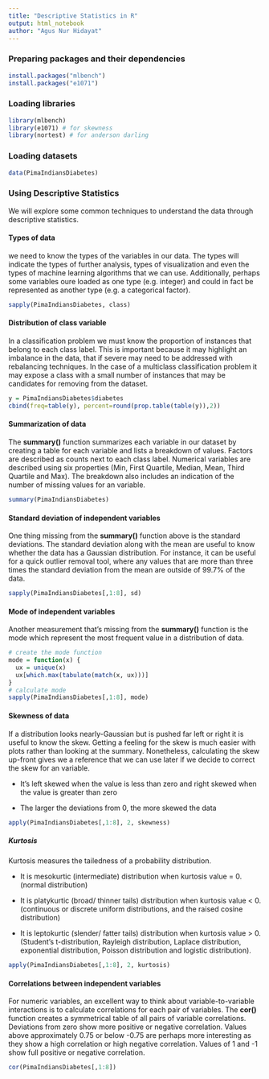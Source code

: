 ```yaml
---
title: "Descriptive Statistics in R"
output: html_notebook
author: "Agus Nur Hidayat"
---
```


### Preparing packages and their dependencies

```r
install.packages("mlbench")
install.packages("e1071")
```

### Loading libraries

```r
library(mlbench)
library(e1071) # for skewness
library(nortest) # for anderson darling
```

### Loading datasets

```r
data(PimaIndiansDiabetes)
```

### Using Descriptive Statistics

We will explore some common techniques to understand the data through descriptive statistics.

#### Types of data

we need to know the types of the variables in our data. The types will indicate the types of further analysis, types of visualization and even the types of machine learning algorithms that we can use. Additionally, perhaps some variables oure loaded as one type (e.g. integer) and could in fact be represented as another type (e.g. a categorical factor).

```r
sapply(PimaIndiansDiabetes, class)
```

#### Distribution of class variable

In a classification problem we must know the proportion of instances that belong to each class label. This is important because it may highlight an imbalance in the data, that if severe may need to be addressed with rebalancing techniques. In the case of a multiclass classification problem it may expose a class with a small number of instances that may be candidates for removing from the dataset.

```r
y = PimaIndiansDiabetes$diabetes
cbind(freq=table(y), percent=round(prop.table(table(y)),2))
```

#### Summarization of data

The **summary()** function summarizes each variable in our dataset by creating a table for each variable and lists a breakdown of values. Factors are described as counts next to each class label. Numerical variables are described using six properties (Min, First Quartile, Median, Mean, Third Quartile and Max). The breakdown also includes an indication of the number of missing values for an variable.

```r
summary(PimaIndiansDiabetes)
```

#### Standard deviation of independent variables

One thing missing from the **summary()** function above is the standard deviations. The standard deviation along with the mean are useful to know whether the data has a Gaussian distribution. For instance, it can be useful for a quick outlier removal tool, where any values that are more than three times the standard deviation from the mean are outside of 99.7% of the data.

```r
sapply(PimaIndiansDiabetes[,1:8], sd)
```

#### Mode of independent variables

Another measurement that's missing from the **summary()** function is the mode which represent the most frequent value in a distribution of data.

```r
# create the mode function
mode = function(x) {
  ux = unique(x)
  ux[which.max(tabulate(match(x, ux)))]
}
# calculate mode
sapply(PimaIndiansDiabetes[,1:8], mode)
```

#### Skewness of data

If a distribution looks nearly-Gaussian but is pushed far left or right it is useful to know the skew. Getting a feeling for the skew is much easier with plots rather than looking at the summary. Nonetheless, calculating the skew up-front gives we a reference that we can use later if we decide to correct the skew for an variable.

* It's left skewed when the value is less than zero and right skewed when the value is greater than zero

* The larger the deviations from 0, the more skewed the data

```r
apply(PimaIndiansDiabetes[,1:8], 2, skewness)
```

##### Kurtosis

Kurtosis measures the tailedness of a probability distribution.

* It is mesokurtic (intermediate) distribution when kurtosis value = 0. (normal distribution)

* It is platykurtic (broad/ thinner tails) distribution when kurtosis value < 0. (continuous or discrete uniform distributions, and the raised cosine distribution)

* It is leptokurtic (slender/ fatter tails) distribution when kurtosis value > 0. (Student's t-distribution, Rayleigh distribution, Laplace distribution, exponential distribution, Poisson distribution and logistic distribution).

```r
apply(PimaIndiansDiabetes[,1:8], 2, kurtosis)
```

#### Correlations between independent variables

For numeric variables, an excellent way to think about variable-to-variable interactions is to calculate correlations for each pair of variables. The **cor()** function creates a symmetrical table of all pairs of variable correlations. Deviations from zero show more positive or negative correlation. Values above approximately 0.75 or below -0.75 are perhaps more interesting as they show a high correlation or high negative correlation. Values of 1 and -1 show full positive or negative correlation.

```r
cor(PimaIndiansDiabetes[,1:8])
```
